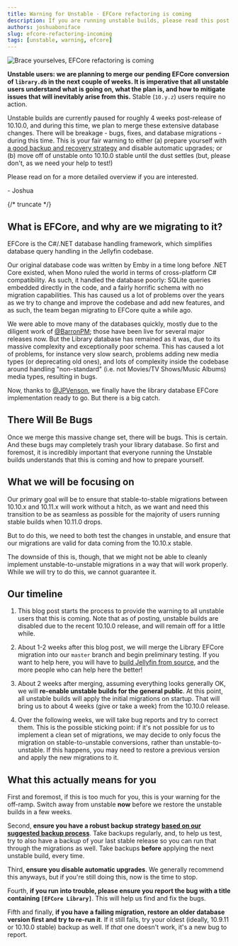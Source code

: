 ```yaml
---
title: Warning for Unstable - EFCore refactoring is coming
description: If you are running unstable builds, please read this post carefully to avoid breaking your database!
authors: joshuaboniface
slug: efcore-refactoring-incoming
tags: [unstable, warning, efcore]
---
```


![Brace yourselves, EFCore refactoring is coming](./refactoring.jpeg)

**Unstable users: we are planning to merge our pending EFCore conversion of `library.db` in the next couple of weeks. It is imperative that all unstable users understand what is going on, what the plan is, and how to mitigate issues that will inevitably arise from this.** Stable (`10.y.z`) users require no action.

Unstable builds are currently paused for roughly 4 weeks post-release of 10.10.0, and during this time, we plan to merge these extensive database changes. There will be breakage - bugs, fixes, and database migrations - during this time. This is your fair warning to either (a) prepare yourself with [a good backup and recovery strategy](/docs/general/administration/backup-and-restore) and disable automatic upgrades; or (b) move off of unstable onto 10.10.0 stable until the dust settles (but, please don't, as we need your help to test!)

Please read on for a more detailed overview if you are interested.

\- Joshua

{/* truncate */}

## What is EFCore, and why are we migrating to it?

EFCore is the C#/.NET database handling framework, which simplifies database query handling in the Jellyfin codebase.

Our original database code was written by Emby in a time long before .NET Core existed, when Mono ruled the world in terms of cross-platform C# compatibility. As such, it handled the database poorly: SQLite queries embedded directly in the code, and a fairly horrific schema with no migration capabilities. This has caused us a lot of problems over the years as we try to change and improve the codebase and add new features, and as such, the team began migrating to EFCore quite a while ago.

We were able to move many of the databases quickly, mostly due to the diligent work of [@BarronPM](https://github.com/barronpm); those have been live for several major releases now. But the Library database has remained as it was, due to its massive complexity and exceptionally poor schema. This has caused a lot of problems, for instance very slow search, problems adding new media types (or deprecating old ones), and lots of complexity inside the codebase around handling "non-standard" (i.e. not Movies/TV Shows/Music Albums) media types, resulting in bugs.

Now, thanks to [@JPVenson](https://github.com/JPVenson), we finally have the library database EFCore implementation ready to go. But there is a big catch.

## There Will Be Bugs

Once we merge this massive change set, there will be bugs. This is certain. And these bugs may completely trash your library database. So first and foremost, it is incredibly important that everyone running the Unstable builds understands that this is coming and how to prepare yourself.

## What we will be focusing on

Our primary goal will be to ensure that stable-to-stable migrations between 10.10.x and 10.11.x will work without a hitch, as we want and need this transition to be as seamless as possible for the majority of users running stable builds when 10.11.0 drops.

But to do this, we need to both test the changes in unstable, and ensure that our migrations are valid for data coming from the 10.10.x stable.

The downside of this is, though, that we might not be able to cleanly implement unstable-to-unstable migrations in a way that will work properly. While we will try to do this, we cannot guarantee it.

## Our timeline

1. This blog post starts the process to provide the warning to all unstable users that this is coming. Note that as of posting, unstable builds are disabled due to the recent 10.10.0 release, and will remain off for a little while.

2. About 1-2 weeks after this blog post, we will merge the Library EFCore migration into our `master` branch and begin preliminary testing. If you want to help here, you will have to [build Jellyfin from source](/docs/general/installation/source), and the more people who can help here the better!

3. About 2 weeks after merging, assuming everything looks generally OK, we will **re-enable unstable builds for the general public**. At this point, all unstable builds will apply the initial migrations on startup. That will bring us to about 4 weeks (give or take a week) from the 10.10.0 release.

4. Over the following weeks, we will take bug reports and try to correct them. This is the possible sticking point: if it's not possible for us to implement a clean set of migrations, we may decide to only focus the migration on stable-to-unstable conversions, rather than unstable-to-unstable. If this happens, you may need to restore a previous version and apply the new migrations to it.

## What this actually means for you

First and foremost, if this is too much for you, this is your warning for the off-ramp. Switch away from unstable **now** before we restore the unstable builds in a few weeks.

Second, **ensure you have a robust backup strategy [based on our suggested backup process](/docs/general/administration/backup-and-restore)**. Take backups regularly, and, to help us test, try to also have a backup of your last stable release so you can run that through the migrations as well. Take backups **before** applying the next unstable build, every time.

Third, **ensure you disable automatic upgrades**. We generally recommend this anyways, but if you're still doing this, now is the time to stop.

Fourth, **if you run into trouble, please ensure you report the bug with a title containing `[EFCore Library]`**. This will help us find and fix the bugs.

Fifth and finally, **if you have a failing migration, restore an older database version first and try to re-run it**. If it still fails, try your oldest (ideally, 10.9.11 or 10.10.0 stable) backup as well. If *that* one doesn't work, it's a new bug to report.
